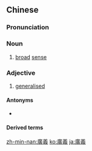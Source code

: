 {{also|広義|广义}}
==Chinese==
{{zh-forms|s=广义}}

===Pronunciation===
{{zh-pron
|m=guǎngyì
|c=gwong2 ji6
|mn=kóng-gī
|cat=n,a
}}

===Noun===
{{zh-noun}}

# [[broad]] [[sense]]

===Adjective===
{{zh-adj}}

# [[generalised]]

====Antonyms====
* {{zh-l|狹義}}

====Derived terms====
{{zh-der|廣義相對論|廣義化|廣義積分}}

[[zh-min-nan:廣義]]
[[ko:廣義]]
[[ja:廣義]]